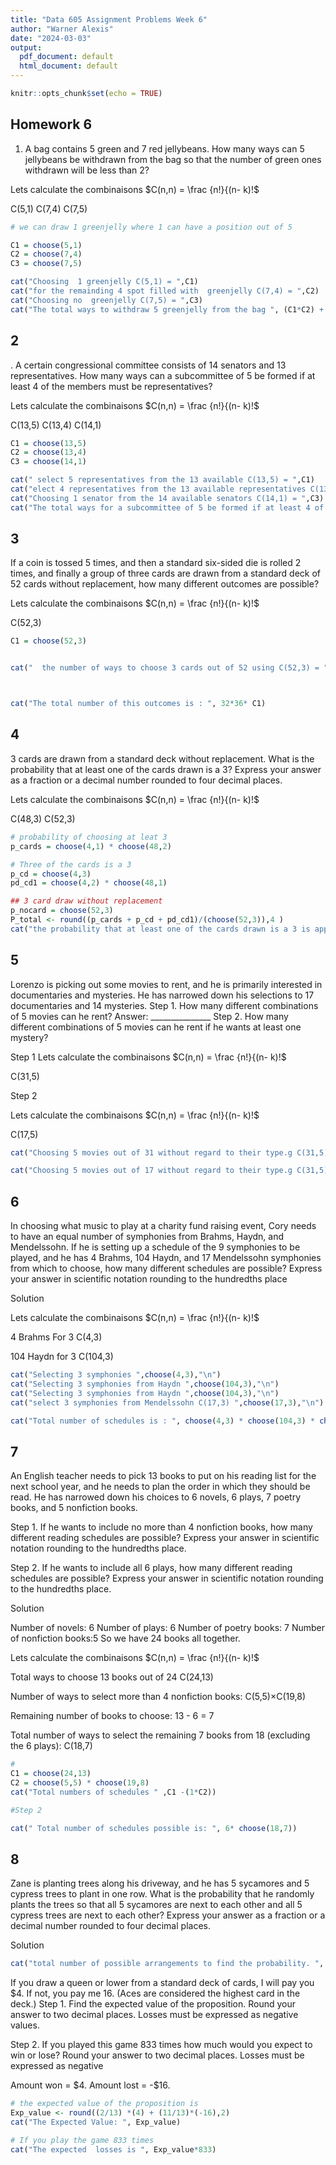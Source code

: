 ```yaml
---
title: "Data 605 Assignment Problems Week 6"
author: "Warner Alexis"
date: "2024-03-03"
output:
  pdf_document: default
  html_document: default
---
```


```r
knitr::opts_chunk$set(echo = TRUE)
```
## Homework 6 
1. A bag contains 5 green and 7 red jellybeans. How many ways can 5 jellybeans be withdrawn from the bag so that the number of green ones withdrawn will be less than 2?

Lets calculate the combinaisons 
$C(n,n) = \frac {n!}{(n- k)!$

C(5,1)
C(7,4)
C(7,5)


```r
# we can draw 1 greenjelly where 1 can have a position out of 5 

C1 = choose(5,1)
C2 = choose(7,4)
C3 = choose(7,5)

cat("Choosing  1 greenjelly C(5,1) = ",C1)
cat("for the remainding 4 spot filled with  greenjelly C(7,4) = ",C2)
cat("Choosing no  greenjelly C(7,5) = ",C3)
cat("The total ways to withdraw 5 greenjelly from the bag ", (C1*C2) + C3)


```

## 2 
. A certain congressional committee consists of 14 senators and 13 representatives. How many ways can a subcommittee of 5 be formed if at least 4 of the members must be representatives?

Lets calculate the combinaisons 
$C(n,n) = \frac {n!}{(n- k)!$

C(13,5)
C(13,4)
C(14,1) 

```r
C1 = choose(13,5)
C2 = choose(13,4)
C3 = choose(14,1)

cat(" select 5 representatives from the 13 available C(13,5) = ",C1)
cat("elect 4 representatives from the 13 available representatives C(13,4) = ",C2)
cat("Choosing 1 senator from the 14 available senators C(14,1) = ",C3)
cat("The total ways for a subcommittee of 5 be formed if at least 4 of the members ", (C2*C3) + C1)

```
## 3
If a coin is tossed 5 times, and then a standard six-sided die is rolled 2 times, and finally a group of three cards are drawn from a standard deck of 52 cards without replacement, how many different outcomes are possible?

Lets calculate the combinaisons 
$C(n,n) = \frac {n!}{(n- k)!$

C(52,3)


```r
C1 = choose(52,3)


cat("  the number of ways to choose 3 cards out of 52 using C(52,3) = ",C1,"\n")



cat("The total number of this outcomes is : ", 32*36* C1)
```

## 4
3 cards are drawn from a standard deck without replacement. What is the probability that at least one of the cards drawn is a 3? Express your answer as a fraction or a decimal number rounded to four decimal places.

Lets calculate the combinaisons 
$C(n,n) = \frac {n!}{(n- k)!$

C(48,3)
C(52,3)


```r
# probability of choosing at leat 3 
p_cards = choose(4,1) * choose(48,2)

# Three of the cards is a 3 
p_cd = choose(4,3)
pd_cd1 = choose(4,2) * choose(48,1)

## 3 card draw without replacement
p_nocard = choose(52,3)
P_total <- round((p_cards + p_cd + pd_cd1)/(choose(52,3)),4 )
cat("the probability that at least one of the cards drawn is a 3 is approximately ",P_total,"\n")


```

## 5
Lorenzo is picking out some movies to rent, and he is primarily interested in
documentaries and mysteries. He has narrowed down his selections to 17
documentaries and 14 mysteries.
Step 1. How many different combinations of 5 movies can he rent?
Answer: _______________
Step 2. How many different combinations of 5 movies can he rent if he wants at least
one mystery?


Step 1 
Lets calculate the combinaisons 
$C(n,n) = \frac {n!}{(n- k)!$

C(31,5)

Step 2 

Lets calculate the combinaisons 
$C(n,n) = \frac {n!}{(n- k)!$

C(17,5)


```r
cat("Choosing 5 movies out of 31 without regard to their type.g C(31,5) = ",choose(31,5),"\n")

cat("Choosing 5 movies out of 17 without regard to their type.g C(31,5) = ",choose(17,5),"\n")
```

## 6
In choosing what music to play at a charity fund raising event, Cory needs to have an equal number of symphonies from Brahms, Haydn, and Mendelssohn. If he is setting up a schedule of the 9 symphonies to be played, and he has 4 Brahms, 104 Haydn, and 17 Mendelssohn symphonies from which to choose, how many different schedules are possible? Express your answer in scientific notation rounding to the hundredths place

Solution 

Lets calculate the combinaisons 
$C(n,n) = \frac {n!}{(n- k)!$

4 Brahms For 3
C(4,3)

104 Haydn for 3
C(104,3)


```r
cat("Selecting 3 symphonies ",choose(4,3),"\n") 
cat("Selecting 3 symphonies from Haydn ",choose(104,3),"\n") 
cat("Selecting 3 symphonies from Haydn ",choose(104,3),"\n") 
cat("select 3 symphonies from Mendelssohn C(17,3) ",choose(17,3),"\n")

cat("Total number of schedules is : ", choose(4,3) * choose(104,3) * choose(17,3))
```
## 7 
An English teacher needs to pick 13 books to put on his reading list for the next school year, and he needs to plan the order in which they should be read. He has narrowed down his choices to 6 novels, 6 plays, 7 poetry books, and 5 nonfiction books.

Step 1. If he wants to include no more than 4 nonfiction books, how many different reading schedules are possible? Express your answer in scientific notation rounding to the hundredths place.

Step 2. If he wants to include all 6 plays, how many different reading schedules are possible? Express your answer in scientific notation rounding to the hundredths place.

Solution 


Number of novels: 6
Number of plays: 6
Number of poetry books: 7
Number of nonfiction books:5
So we have 24 books all together. 


Lets calculate the combinaisons 
$C(n,n) = \frac {n!}{(n- k)!$



Total ways to choose 13 books out of 24
C(24,13)

Number of ways to select more than 4 nonfiction books: C(5,5)×C(19,8) 

Remaining number of books to choose: 13 - 6 = 7

Total number of ways to select the remaining 7 books from 18 (excluding the 6 plays):  C(18,7)




```r
#
C1 = choose(24,13)
C2 = choose(5,5) * choose(19,8)
cat("Total numbers of schedules " ,C1 -(1*C2))

#Step 2 

cat(" Total number of schedules possible is: ", 6* choose(18,7))

```

## 8
Zane is planting trees along his driveway, and he has 5 sycamores and 5 cypress trees to plant in one row. What is the probability that he randomly plants the trees so that all 5 sycamores are next to each other and all 5 cypress trees are next to each other? Express your answer as a fraction or a decimal number rounded to four decimal places.


Solution

```r
cat("total number of possible arrangements to find the probability. ", (factorial(2)/factorial(10)))
```

If you draw a queen or lower from a standard deck of cards, I will pay you $4. If not, you pay me 16. (Aces are considered the highest card in the deck.)
Step 1. Find the expected value of the proposition. Round your answer to two decimal places. Losses must be expressed as negative values.


Step 2. If you played this game 833 times how much would you expect to win or lose?
Round your answer to two decimal places. Losses must be expressed as negative

Amount won = $4.
Amount lost = -$16.

```r

# the expected value of the proposition is
Exp_value <- round((2/13) *(4) + (11/13)*(-16),2)
cat("The Expected Value: ", Exp_value)

# If you play the game 833 times
cat("The expected  losses is ", Exp_value*833)


```

